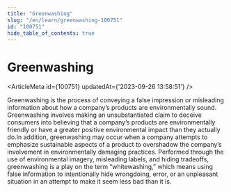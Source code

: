 ```yaml
---
title: "Greenwashing"
slug: "/en/learn/greenwashing-100751"
id: "100751"
hide_table_of_contents: true
---
```



# Greenwashing

<ArticleMeta id={100751} updatedAt={'2023-09-26 13:58:51'} />
<div className='border-solid border-b border-t-0 my-4 border-[var(--ifm-color-gray-300)]' />

Greenwashing is the process of conveying a false impression or misleading information about how a company’s products are environmentally sound. Greenwashing involves making an unsubstantiated claim to deceive consumers into believing that a company’s products are environmentally friendly or have a greater positive environmental impact than they actually do.In addition, greenwashing may occur when a company attempts to emphasize sustainable aspects of a product to overshadow the company’s involvement in environmentally damaging practices. Performed through the use of environmental imagery, misleading labels, and hiding tradeoffs, greenwashing is a play on the term “whitewashing,” which means using false information to intentionally hide wrongdoing, error, or an unpleasant situation in an attempt to make it seem less bad than it is.
